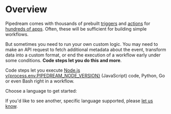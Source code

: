 
# Overview

<VideoPlayer src="https://www.youtube.com/embed/2mQgJbl8FMA" title="Creating a code step in your Pipedream workflows" />

Pipedream comes with thousands of prebuilt [triggers](/workflows/building-workflows/triggers/) and [actions](/contributing/components/#actions) for [hundreds of apps](https://pipedream.com/apps). Often, these will be sufficient for building simple workflows.

But sometimes you need to run your own custom logic. You may need to make an API request to fetch additional metadata about the event, transform data into a custom format, or end the execution of a workflow early under some conditions. **Code steps let you do this and more**.

Code steps let you execute [Node.js v{process.env.PIPEDREAM_NODE_VERSION}](https://nodejs.org/) (JavaScript) code, Python, Go or even Bash right in a workflow.

Choose a language to get started:

<div class="grid grid-cols-2">
<LanguageLink name="Node.js" link="/docs/workflows/building-workflows/code/nodejs/" icon={icons.nodejs.with_title} />
<LanguageLink name="Python" link="/docs/workflows/building-workflows/code/python" icon={icons.python.with_title} />
<LanguageLink name="Go" link="/docs/workflows/building-workflows/code/go/" icon={icons.go.with_title} />
<LanguageLink name="Bash" link="/docs/workflows/building-workflows/code/bash/" icon={icons.bash.with_title} />
</div>

If you'd like to see another, specific language supported, please [let us know](https://pipedream.com/community).
